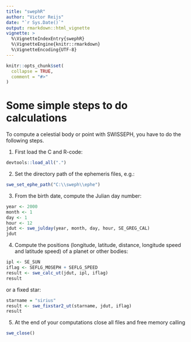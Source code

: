 ```yaml
---
title: "swephR"
author: "Victor Reijs"
date: "`r Sys.Date()`"
output: rmarkdown::html_vignette
vignette: >
  %\VignetteIndexEntry{swephR}
  %\VignetteEngine{knitr::rmarkdown}
  %\VignetteEncoding{UTF-8}
---
```


```r
knitr::opts_chunk$set(
  collapse = TRUE,
  comment = "#>"
)
```


# Some simple steps to do calculations
To compute a celestial body or point with SWISSEPH, you have to do the following steps.


1. First load the C and R-code:
```r
devtools::load_all(".")
```

2. Set the directory path of the ephemeris files, e.g.:
```r
swe_set_ephe_path("C:\\sweph\\ephe")
```
3. From the birth date, compute the Julian day number:
```r
year <- 2000
month <- 1
day <- 1
hour <- 12
jdut <- swe_julday(year, month, day, hour, SE_GREG_CAL)
jdut
```
4. Compute the positions (longitude, latitude, distance, longitude speed and latitude speed) of a planet or other bodies:
```r
ipl <- SE_SUN
iflag <- SEFLG_MOSEPH + SEFLG_SPEED
result <- swe_calc_ut(jdut, ipl, iflag)
result
```
or a fixed star:
```r
starname = "sirius"
result <- swe_fixstar2_ut(starname, jdut, iflag)
result
```

5.	At the end of your computations close all files and free memory calling 
```r
swe_close()
```
